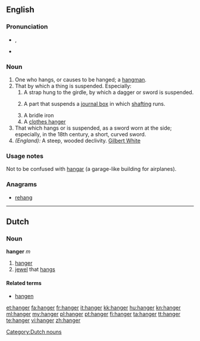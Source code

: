 ==English==

===Pronunciation===
* {{a|UK}} {{IPA|/hæŋə(ɹ)}}, {{SAMPA|/"h{n@(r)/}}
* {{rhymes|æŋə(r)}}

===Noun===
{{en-noun}}

# One who hangs, or causes to be hanged; a [[hangman]].
# That by which a thing is suspended. Especially:
##A strap hung to the girdle, by which a dagger or sword is suspended.
## {{context|machines}} A part that suspends a [[journal box]] in which [[shafting]] runs.
##A bridle iron
##A [[clothes hanger]]
# That which hangs or is suspended, as a sword worn at the side; especially, in the 18th century, a short, curved sword.
# ''(England):'' A steep, wooded declivity. [[Gilbert White]]

===Usage notes===
Not to be confused with [[hangar]] (a garage-like building for airplanes).

===Anagrams===
* [[rehang#English|rehang]]

----

==Dutch==

===Noun===
'''hanger''' ''m''

# [[hanger#English|hanger]]
# [[jewel]] that [[hangs]]

====Related terms====
* [[hangen]]

[[Category:Dutch nouns]]

[[et:hanger]]
[[fa:hanger]]
[[fr:hanger]]
[[it:hanger]]
[[kk:hanger]]
[[hu:hanger]]
[[kn:hanger]]
[[ml:hanger]]
[[my:hanger]]
[[pl:hanger]]
[[pt:hanger]]
[[fi:hanger]]
[[ta:hanger]]
[[tt:hanger]]
[[te:hanger]]
[[vi:hanger]]
[[zh:hanger]]